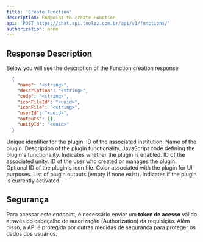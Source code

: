 ```yaml
---
title: 'Create Function'
description: Endpoint to create Function 
api: 'POST https://chat.api.toolzz.com.br/api/v1/functions/'
authorization: none
---
```


## Response Description 
Below you will see the description of the Function creation response

<RequestExample>

```json Payload Example
  {
    "name": "<string>",
    "description": "<string>",
    "code": "<string>",
    "iconFileId": "<uuid>",
    "iconFile": "<string>",
    "userId": "<uuid>",
    "outputs": [],
    "unityId": "<uuid>"
  }
```
</RequestExample>

<ResponseField name="id" type="string" required>
  Unique identifier for the plugin.
</ResponseField>
<ResponseField name="institutionId" type="string" required>
  ID of the associated institution.
</ResponseField>
<ResponseField name="name" type="string" required>
  Name of the plugin.
</ResponseField>
<ResponseField name="description" type="string" required>
  Description of the plugin functionality.
</ResponseField>
<ResponseField name="code" type="string" required>
  JavaScript code defining the plugin's functionality.
</ResponseField>
<ResponseField name="status" type="boolean" required>
  Indicates whether the plugin is enabled.
</ResponseField>
<ResponseField name="unityId" type="string" required>
  ID of the associated unity.
</ResponseField>
<ResponseField name="userId" type="string" required>
  ID of the user who created or manages the plugin.
</ResponseField>
<ResponseField name="iconFileId" type="string">
  Optional ID of the plugin's icon file.
</ResponseField>
<ResponseField name="color" type="string" required>
  Color associated with the plugin for UI purposes.
</ResponseField>
<ResponseField name="outputs" type="array">
  List of plugin outputs (empty if none exist).
</ResponseField>
<ResponseField name="isActivated" type="boolean" required>
  Indicates if the plugin is currently activated.
</ResponseField>




## Segurança
Para acessar este endpoint, é necessário enviar um **token de acesso** válido através do cabeçalho de autorização (Authorization) da requisição. Além disso, a API é protegida por outras medidas de segurança para proteger os dados dos usuários.


